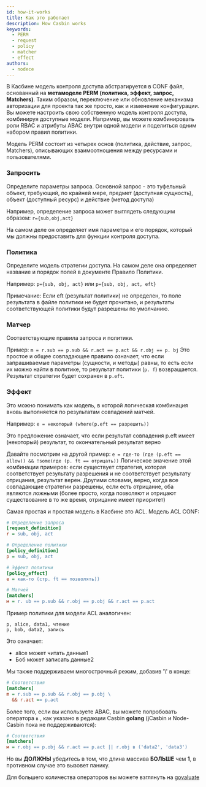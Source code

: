 ```yaml
---
id: how-it-works
title: Как это работает
description: How Casbin works
keywords:
  - PERM
  - request
  - policy
  - matcher
  - effect
authors:
  - nodece
---
```


В Касбине модель контроля доступа абстрагируется в CONF файл, основанный на **метамоделе PERM (политика, эффект, запрос, Matchers)**. Таким образом, переключение или обновление механизма авторизации для проекта так же просто, как и изменение конфигурации. Вы можете настроить свою собственную модель контроля доступа, комбинируя доступные модели. Например, вы можете комбинировать роли RBAC и атрибуты ABAC внутри одной модели и поделиться одним набором правил политики.

Модель PERM состоит из четырех основ (политика, действие, запрос, Matchers), описывающих взаимоотношения между ресурсами и пользователями.

### Запросить
Определите параметры запроса. Основной запрос - это туфельный объект, требующий, по крайней мере, предмет (доступная сущность), объект (доступный ресурс) и действие (метод доступа)

Например, определение запроса может выглядеть следующим образом: `r={sub,obj,act}`

На самом деле он определяет имя параметра и его порядок, который мы должны предоставить для функции контроля доступа.

### Политика
Определите модель стратегии доступа. На самом деле она определяет название и порядок полей в документе Правило Политики.

Например: `p={sub, obj, act}` или `p={sub, obj, act, eft}`

Примечание: Если eft (результат политики) не определен, то поле результата в файле политики не будет прочитано, и результаты соответствующей политики будут разрешены по умолчанию.

### Матчер
Соответствующие правила запроса и политики.

Пример: `m = r.sub == p.sub && r.act == p.act && r.obj == p. bj` Это простое и общее совпадающее правило означает, что если запрашиваемые параметры (сущности, и методы) равны, то есть если их можно найти в политике, то результат политики (`p. f`) возвращается. Результат стратегии будет сохранен в `p.eft`.

### Эффект
Это можно понимать как модель, в которой логическая комбинация вновь выполняется по результатам совпадений матчей.

Например: `e = некоторый (where(p.eft == разрешить))`

Это предложение означает, что если результат совпадения p.eft имеет (некоторый) результат, то окончательный результат верно

Давайте посмотрим на другой пример: `e = где-то (где (p.eft == allow)) && !some(где (p. ft == отрицать))` Логическое значение этой комбинации примеров: если существует стратегия, которая соответствует результату разрешения и не соответствует результату отрицания, результат верен. Другими словами, верно, когда все совпадающие стратегии разрешены, если есть отрицание, оба являются ложными (более просто, когда позволяют и отрицают существование в то же время, отрицание имеет приоритет)

Самая простая и простая модель в Касбине это ACL. Модель ACL CONF:

```ini
# Определение запроса
[request_definition]
r = sub, obj, act

# Определение политики
[policy_definition]
p = sub, obj, act

# Эффект политики
[policy_effect]
e = как-то (стр. ft == позволять))

# Матчей
[matchers]
м = r. ub == p.sub && r.obj == p.obj && r.act == p.act

```

Пример политики для модели ACL аналогичен:

```
p, alice, data1, чтение
p, bob, data2, запись
```

Это означает:

- alice может читать данные1
- Боб может записать данные2

Мы также поддерживаем многострочный режим, добавив '\\' в конце:

```ini
# Соответствия
[matchers]
m = r.sub == p.sub && r.obj == p.obj \ 
  && r.act == p.act
```

Более того, если вы используете ABAC, вы можете попробовать оператора `в` , как указано в редакции Casbin **golang** (jCasbin и Node-Casbin пока не поддерживаются):

```ini
# Соответствия
[matchers]
м = r.obj == p.obj && r.act == p.act || r.obj в ('data2', 'data3')
```

Но вы **ДОЛЖНЫ** убедитесь в том, что длина массива **БОЛЬШЕ** чем **1**, в противном случае это вызовет панику.

Для большего количества операторов вы можете взглянуть на [govaluate](https://github.com/Knetic/govaluate)


